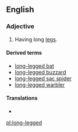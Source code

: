 ==English==

===Adjective===
{{en-adj|pos=[[long]]-[[legged]]}}

# Having long [[leg]]s.

====Derived terms====
* [[long-legged bat]]
* [[long-legged buzzard]]
* [[long-legged sac spider]]
* [[long-legged warbler]]

====Translations====
{{trans-top|having long legs}}
* {{t|fi|pitkäjalkainen}}
{{trans-mid}}
{{trans-bottom}}

[[pl:long-legged]]